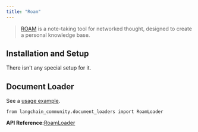 ```yaml
---
title: "Roam"
---
```


> [ROAM](https://roamresearch.com/) is a note-taking tool for networked thought, designed to create a personal knowledge base.

## Installation and Setup

There isn't any special setup for it.

## Document Loader

See a [usage example](/oss/integrations/document_loaders/roam).

```
from langchain_community.document_loaders import RoamLoader
```

**API Reference:**[RoamLoader](https://python.langchain.com/api_reference/community/document_loaders/langchain_community.document_loaders.roam.RoamLoader.html)
